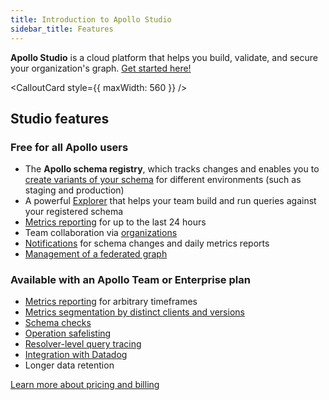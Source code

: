 ```yaml
---
title: Introduction to Apollo Studio
sidebar_title: Features
---
```



**Apollo Studio** is a cloud platform that helps you build, validate, and secure your organization's graph. [Get started here!](./getting-started/)

<CalloutCard style={{ maxWidth: 560 }} />

## Studio features

### Free for all Apollo users

* The **Apollo schema registry**, which tracks changes
and enables you to [create variants of your schema](./org/graphs/#managing-variants) for different environments
(such as staging and production)
* A powerful [Explorer](./explorer/) that helps your team build and run queries against your registered schema
* [Metrics reporting](https://www.apollographql.com/docs/studio/setup-analytics/) for up to the last 24 hours
* Team collaboration via [organizations](./org/organizations/)
* [Notifications](./notification-setup/) for schema changes and daily metrics reports
* [Management of a federated graph](https://www.apollographql.com/docs/federation/managed-federation/overview/)

### Available with an Apollo Team or Enterprise plan

* [Metrics reporting](./setup-analytics/) for arbitrary timeframes
* [Metrics segmentation by distinct clients and versions](./client-awareness/)
* [Schema checks](./schema-checks/)
* [Operation safelisting](./operation-registry/)
* [Resolver-level query tracing](./performance/)
* [Integration with Datadog](./datadog-integration/)
* Longer data retention

[Learn more about pricing and billing](https://www.apollographql.com/plans/)
